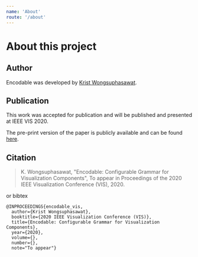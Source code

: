 ```yaml
---
name: 'About'
route: '/about'
---
```


# About this project

## Author

Encodable was developed by [Krist Wongsuphasawat](https://kristw.yellowpigz.com).

## Publication

This work was accepted for publication and will be published and presented at IEEE VIS 2020.

The pre-print version of the paper is publicly available and can be found [here](https://arxiv.org/abs/2009.00722).

## Citation

> K. Wongsuphasawat, "Encodable: Configurable Grammar for Visualization Components",
> To appear in Proceedings of the 2020 IEEE Visualization Conference (VIS), 2020.

or bibtex

```
@INPROCEEDINGS{encodable_vis,
  author={Krist Wongsuphasawat},
  booktitle={2020 IEEE Visualization Conference (VIS)},
  title={Encodable: Configurable Grammar for Visualization Components},
  year={2020},
  volume={},
  number={},
  note="To appear"}
```
